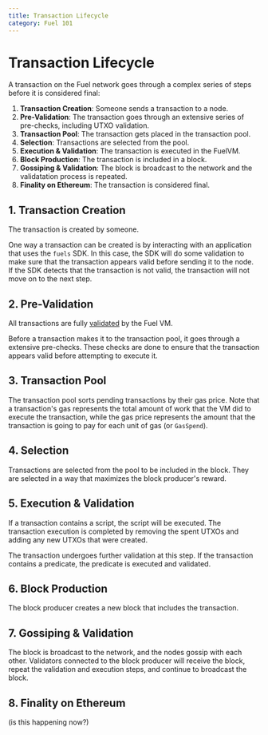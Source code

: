 ```yaml
---
title: Transaction Lifecycle
category: Fuel 101
---
```


# Transaction Lifecycle

A transaction on the Fuel network goes through a complex series of steps before it is considered final:

1. **Transaction Creation**: Someone sends a transaction to a node.
2. **Pre-Validation**: The transaction goes through an extensive series of pre-checks, including UTXO validation.
3. **Transaction Pool**: The transaction gets placed in the transaction pool.
4. **Selection**: Transactions are selected from the pool.
5. **Execution & Validation**: The transaction is executed in the FuelVM.
6. **Block Production**: The transaction is included in a block.
7. **Gossiping & Validation**: The block is broadcast to the network and the validatation process is repeated.
8. **Finality on Ethereum**: The transaction is considered final.

## 1. Transaction Creation

The transaction is created by someone.

One way a transaction can be created is by interacting with an application that uses the `fuels` SDK. In this case, the SDK will do some validation to make sure that the transaction appears valid before sending it to the node. If the SDK detects that the transaction is not valid, the transaction will not move on to the next step.

## 2. Pre-Validation

All transactions are fully [validated](/docs/fuel-101/transaction-model#transaction-validation) by the Fuel VM.

Before a transaction makes it to the transaction pool, it goes through a extensive pre-checks. These checks are done to ensure that the transaction appears valid before attempting to execute it.

## 3. Transaction Pool

The transaction pool sorts pending transactions by their gas price. Note that a transaction's gas represents the total amount of work that the VM did to execute the transaction, while the gas price represents the amount that the transaction is going to pay for each unit of gas (or `GasSpend`).

## 4. Selection

Transactions are selected from the pool to be included in the block. They are selected in a way that maximizes the block producer's reward.

## 5. Execution & Validation

If a transaction contains a script, the script will be executed.
The transaction execution is completed by removing the spent UTXOs and adding any new UTXOs that were created.

The transaction undergoes further validation at this step.
If the transaction contains a predicate, the predicate is executed and validated.

## 6. Block Production

The block producer creates a new block that includes the transaction.

## 7. Gossiping & Validation

The block is broadcast to the network, and the nodes gossip with each other.
Validators connected to the block producer will receive the block, repeat the validation and execution steps, and continue to broadcast the block.

## 8. Finality on Ethereum

(is this happening now?)
